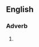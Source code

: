 ==English==

===Adverb===
{{infl|en|adverb|head=four [[score]] and seven years [[ago]]|-}}

# {{alternative form of|[[four score and seven years ago]]}}
